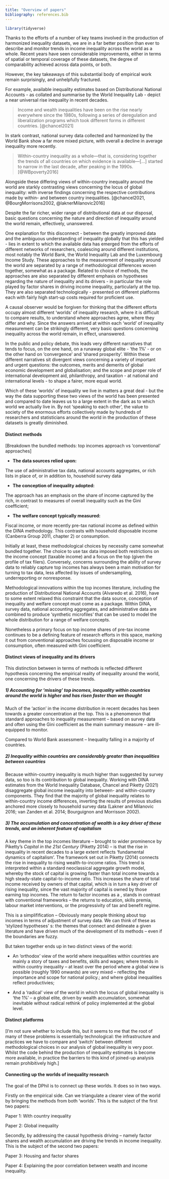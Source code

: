 ```yaml
---
title: "Overview of papers"
bibliography: references.bib
---
```


```r

library(tidyverse)

```

Thanks to the efforts of a number of key teams involved in the production of harmonized inequality datasets, we are in a far better position than ever to describe and monitor trends in income inequality across the world as a whole. Recent years have seen considerable improvements, either in terms of spatial or temporal coverage of these datasets, the degree of comparability achieved across data points, or both.

However, the key takeaways of this substantial body of empirical work remain surprisingly, and unhelpfully fractured.

For example, available inequality estimates based on Distributional National Accounts - as collated and summarise by the World Inequality Lab - depict a near universal rise inequality in recent decades.

> Income and wealth inequalities have been on the rise nearly everywhere since the 1980s, following a series of deregulation and liberalization programs which took different forms in different countries. [@chancel2021]

In stark contrast, national survey data collected and harmonized by the World Bank show a far more mixed picture, with overall a decline in average inequality more recently.

> Within-country inequality as a whole---that is, considering together the trends of all countries on which evidence is available---\[...\] started to narrow in the last decade, after peaking in the 1990s. [@WBpoverty2016]

Alongside these differing views of within-country inequality around the world are starkly contrasting views concerning the locus of global inequality: with inverse findings concerning the respective contributions made by within- and between country inequalities. [@chancel2021, @BourgMorrisons2002, @laknerMilanovic2016]

Despite the far richer, wider range of distributional data at our disposal, basic questions concerning the nature and direction of inequality around the world remain, effectively, unanswered.

One explanation for this disconnect - between the greatly improved data and the ambiguous understanding of inequality globally that this has yielded - lies in extent to which the available data has emerged from the efforts of different networks of researchers, coalescing around different institutions, most notably the World Bank, the World Inequality Lab and the Luxembourg Income Study. These approaches to the measurement of inequality around the world are separated by a range of methodological differences woven together, somewhat as a package. Related to choice of methods, the approaches are also separated by different emphasis on hypotheses regarding the nature of inequality and its drivers - in particular the role played by factor shares in driving income inequality, particularly at the top. They are also separated technologically - presented on different platforms each with fairly high start-up costs required for proficient use.

A causal observer would be forgiven for thinking that the different efforts occupy almost different 'worlds' of inequality research, where it is difficult to compare results, to understand where approaches agree, where they differ and why. Since the answers arrived at within each 'world' of inequality measurement can be strikingly different, very basic questions concerning inequality across the world remain, in effect, unanswered.

In the public and policy debate, this leads very different narratives that tends to focus, on the one hand, on a runaway global elite - 'the 1%' - or on the other hand on 'convergence' and 'shared prosperity'. Within these different narratives sit divergent views concerning a variety of important and urgent questions: the outcomes, merits and demerits of global economic development and globalisation; and the scope and proper role of international development aid, philanthropy, and taxation - at national and international levels - to shape a fairer, more equal world.

Which of these 'worlds' of inequality we live in matters a great deal - but the way the data supporting these two views of the world has been presented and compared to date leaves us to a large extent in the dark as to which world we actually live in. By not 'speaking to each other', the value to society of the enormous efforts collectively made by hundreds of researchers and statisticians around the world in the production of these datasets is greatly diminished.

#### Distinct methods

\[Breakdown the bundled methods: top incomes approach vs 'conventional' approaches\]

-   **The data sources relied upon:**

The use of administrative tax data, national accounts aggregates, or rich lists in place of, or in addition to, household survey data

-   **The conception of inequality adopted:**

The approach has an emphasis on the share of income captured by the rich, in contrast to measures of overall inequality such as the Gini coefficient;

-   **The welfare concept typically measured:**

Fiscal income, or more recently pre-tax national income as defined within the DINA methodology. This contrasts with household disposable income (Canberra Group 2011, chapter 2) or consumption.

Initially at least, these methodological choices by necessity came somewhat bundled together. The choice to use tax data imposed both restrictions on the income concept (taxable income) and a focus on the top (given the profile of tax filers). Conversely, concerns surrounding the ability of survey data to reliably capture top incomes has always been a main motivation for turning to tax data, less affected by issues of undersampling, underreporting or nonresponse.

Methodological innovations within the top incomes literature, including the production of Distributional National Accounts (Alvaredo et al. 2016), have to some extent relaxed this constraint that the data source, conception of inequality and welfare concept must come as a package. Within DINA, survey data, national accounting aggregates, and administrative data are combined to produce 'synthetic microfiles' that can be used to model the whole distribution for a range of welfare concepts.

Nonetheless a primary focus on top income shares of pre-tax income continues to be a defining feature of research efforts in this space, marking it out from conventional approaches focussing on disposable income or consumption, often measured with Gini coefficient.

#### Distinct views of inequality and its drivers

This distinction between in terms of methods is reflected different hypothesis concerning the empirical reality of inequality around the world, one concerning the drivers of these trends.

##### 1) Accounting for 'missing' top incomes, inequality within countries around the world is higher and has risen faster than we thought

Much of the 'action' in the income distribution in recent decades has been towards a greater concentration at the top. This is a phenomenon that standard approaches to inequality measurement -- based on survey data and often using the Gini coefficient as the main summary measure -- are ill-equipped to monitor.

Compared to World Bank assessment -- Inequality falling in a majority of countries.

##### 2) Inequality within countries are considerably greater than inequalities between countries 

Because within-country inequality is much higher than suggested by survey data, so too is its contribution to global inequality. Working with DINA estimates from the World Inequality Database, Chancel and Piketty (2021) disaggregate global income inequality into between- and within-country components. They find that the majority of global inequality relates to within-country income differences, inverting the results of previous studies anchored more closely to household survey data (Lakner and Milanovic 2016; van Zanden et al. 2014; Bourguignon and Morrisson 2002).

##### 3) The accumulation and concentration of wealth is a key driver of these trends, and an inherent feature of capitalism

A key theme in the top incomes literature -- brought to wider prominence by Piketty's *Capital in the 21st Century* (Piketty 2014) -- is that the rise in inequality in recent decades to a large extent reflects 'fundamental dynamics of capitalism'. The framework set out in Piketty (2014) connects the rise in inequality to rising wealth-to-income ratios. This trend is interpreted within a standard neoclassical aggregate growth model, whereby the stock of capital is growing faster than total income towards a high steady-state capital-to-income ratio. This increases the share of total income received by owners of that capital, which is in turn a key driver of rising inequality, since the vast majority of capital is owned by those earning top incomes. The return to factor incomes as a , stands in contrast with conventional frameworks -- the returns to education, skills premia, labour market interventions, or the progressivity of tax and benefit regime.

This is a simplifification -- Obviously many people thinking about top incomes in terms of adjustment of survey data. We can think of these as 'stylized hypotheses' s: the themes that connect and delineate a given literature and have driven much of the development of its methods -- even if the boundaries are fuzzy.

But taken together ends up in two distinct views of the world:

-   An 'orthodox' view of the world where inequalities within countries are mainly a story of taxes and benefits, skills and wages; where trends in within country inequality -- at least over the period where a global view is possible (roughly 1990 onwards) are very mixed -- reflecting the importance and scope for national policy.; and where global inequalities reflect productivies;

-   And a 'radical' view of the world in which the locus of global inequality is 'the 1%' -- a global elite, driven by wealth accumulation, somewhat inevitable without radical rethink of policy implemented at the global level.

#### Distinct platforms

\[I'm not sure whether to include this, but it seems to me that the root of many of these problems is essentially technological: the infrastructure and practices we have to compare and 'switch' between different methodological choices in our analysis of global inequality is very poor. Whilst the code behind the production of inequality estimates is become more available, in practice the barriers to this kind of joined-up analysis remain prohibitively high.\]

#### Connecting up the worlds of inequality research

The goal of the DPhil is to connect up these worlds. It does so in two ways.

Firstly on the empirical side. Can we triangulate a clearer view of the world by bringing the methods from both 'worlds'. This is the subject of the first two papers:

Paper 1: With country inequality

Paper 2: Global inequality

Secondly, by addressing the causal hypothesis driving -- namely factor shares and wealth accumulation are driving the trends in income inequality. This is the subject of the second two papers:

Paper 3: Housing and factor shares

Paper 4: Explaining the poor correlation between wealth and income inequality.
